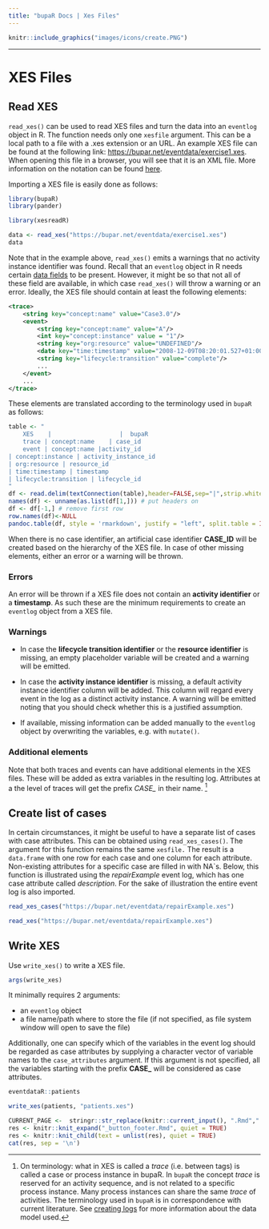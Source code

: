 ```yaml
---
title: "bupaR Docs | Xes Files"
---
```



```r
knitr::include_graphics("images/icons/create.PNG")
```

***

# XES Files

## Read XES

`read_xes()` can be used to read XES files and turn the data into an `eventlog` object in R. The function needs only one `xesfile` argument. This can be a local path to a file with a .xes extension or an URL. An example XES file can be found at the following link: [https://bupar.net/eventdata/exercise1.xes](https://bupar.net/eventdata/exercise1.xes). When opening this file in a browser, you will see that it is an XML file. More information on the notation can be found [here](http://www.xes-standard.org/).

Importing a XES file is easily done as follows:

```r
library(bupaR)
library(pander)
```

```r
library(xesreadR)
```


```r
data <- read_xes("https://bupar.net/eventdata/exercise1.xes")
data
```

Note that in the example above, `read_xes()` emits a warnings that no activity instance identifier was found. Recall that an `eventlog` object in R needs certain [data fields](create_logs.html) to be present. However, it might be so that not all of these field are available, in which case `read_xes()` will throw a warning or an error. Ideally, the XES file should contain at least the following elements:


```xml
<trace>
	<string key="concept:name" value="Case3.0"/>
	<event>
		<string key="concept:name" value="A"/>
		<int key="concept:instance" value = "1"/>
		<string key="org:resource" value="UNDEFINED"/>
		<date key="time:timestamp" value="2008-12-09T08:20:01.527+01:00"/>
		<string key="lifecycle:transition" value="complete"/>
		...
	</event>
	...
</trace>
```

These elements are translated according to the terminology used in `bupaR` as follows:

```r
table <- "
	XES    |                   |  bupaR
	trace | concept:name	| case_id
	event | concept:name |activity_id
| concept:instance | activity_instance_id
| org:resource | resource_id
| time:timestamp | timestamp
| lifecycle:transition | lifecycle_id
"
df <- read.delim(textConnection(table),header=FALSE,sep="|",strip.white=F,stringsAsFactors=FALSE)
names(df) <- unname(as.list(df[1,])) # put headers on
df <- df[-1,] # remove first row
row.names(df)<-NULL
pandoc.table(df, style = 'rmarkdown', justify = "left", split.table = Inf)
```

When there is no case identifier, an artificial case identifier __CASE_ID__ will be created based on the hierarchy of the XES file. In case of other missing elements, either an error or a warning will be thrown.

### Errors

An error will be thrown if a XES file does not contain an __activity identifier__ or a __timestamp__. As such these are the minimum requirements to create an `eventlog` object from a XES file. 

### Warnings

* In case the __lifecycle transition identifier__ or the __resource identifier__ is missing, an empty placeholder variable will be created and a warning will be emitted. 

* In case the __activity instance identifier__ is missing, a default activity instance identifier column will be added. This column will regard every event in the log as a distinct activity instance. A warning will be emitted noting that you should check whether this is a justified assumption. 

* If available, missing information can be added manually to the `eventlog` object by overwriting the variables, e.g. with `mutate()`.

### Additional elements

Note that both traces and events can have additional elements in the XES files. These will be added as extra variables in the resulting log. Attributes at a the level of traces will get the prefix *CASE_* in their name. [^1]

[^1]: On terminology: what in XES is called a _trace_ (i.e. between <trace> tags) is called a case or process instance in bupaR. In `bupaR` the concept _trace_ is reserved for an activity sequence, and is not related to a specific process instance. Many process instances can share the same _trace_ of activities. The terminology used in `bupaR` is in correspondence with current literature. See [creating logs](create_logs.html) for more information about the data model used.

## Create list of cases

In certain circumstances, it might be useful to have a separate list of cases with case attributes. This can be obtained using `read_xes_cases()`. The argument for this function remains the same `xesfile.` The result is a `data.frame` with one row for each case and one column for each attribute. Non-existing attributes for a specific case are filled in with NA`s. Below, this function is illustrated using the _repairExample_ event log, which has one case attribute called _description_. For the sake of illustration the entire event log is also imported.

```r
read_xes_cases("https://bupar.net/eventdata/repairExample.xes")
```

```r
read_xes("https://bupar.net/eventdata/repairExample.xes")
```

## Write XES

Use `write_xes()` to write a XES file.

```r
args(write_xes)
```


It minimally requires 2 arguments: 

* an `eventlog` object 
* a file name/path where to store the file (if not specified, as file system window will open to save the file)

Additionally, one can specify which of the variables in the event log should be regarded as case attributes by supplying a character vector of variable names to the `case_attributes` argument. If this argument is not specified, all the variables starting with the prefix **CASE_** will be considered as case attributes. 

```r
eventdataR::patients

write_xes(patients, "patients.xes")
```

```r
CURRENT_PAGE <-  stringr::str_replace(knitr::current_input(), ".Rmd",".html")
res <- knitr::knit_expand("_button_footer.Rmd", quiet = TRUE)
res <- knitr::knit_child(text = unlist(res), quiet = TRUE)
cat(res, sep = '\n')
```
